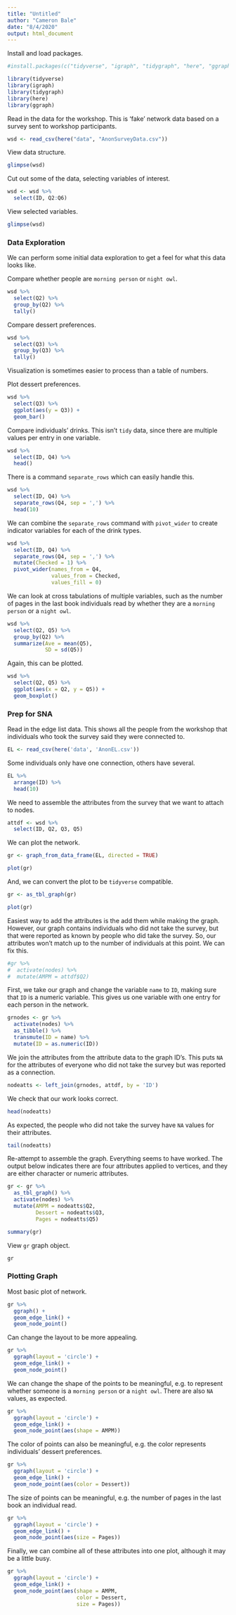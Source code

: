 ```yaml
---
title: "Untitled"
author: "Cameron Bale"
date: "8/4/2020"
output: html_document
---
```


Install and load packages.
```r
#install.packages(c("tidyverse", "igraph", "tidygraph", "here", "ggraph"))

library(tidyverse)
library(igraph)
library(tidygraph)
library(here)
library(ggraph)
```

Read in the data for the workshop. This is 'fake' network data based on a survey sent to workshop participants.
```r
wsd <- read_csv(here("data", "AnonSurveyData.csv"))
```

View data structure.
```r
glimpse(wsd)
```

Cut out some of the data, selecting variables of interest.
```r
wsd <- wsd %>%
  select(ID, Q2:Q6)
```

View selected variables.
```r
glimpse(wsd)
```

### Data Exploration

We can perform some initial data exploration to get a feel for what this data looks like.

Compare whether people are `morning person` or `night owl`.
```r
wsd %>%
  select(Q2) %>%
  group_by(Q2) %>%
  tally()
```

Compare dessert preferences.
```r
wsd %>%
  select(Q3) %>%
  group_by(Q3) %>%
  tally()
```

Visualization is sometimes easier to process than a table of numbers.

Plot dessert preferences.
```r
wsd %>%
  select(Q3) %>%
  ggplot(aes(y = Q3)) +
  geom_bar()
```

Compare individuals' drinks. This isn't `tidy` data, since there are multiple values per entry in one variable.
```r
wsd %>%
  select(ID, Q4) %>%
  head()
```

There is a command `separate_rows` which can easily handle this.
```r
wsd %>%
  select(ID, Q4) %>%
  separate_rows(Q4, sep = ',') %>%
  head(10)
```

We can combine the `separate_rows` command with `pivot_wider` to create indicator variables for each of the drink types.
```r
wsd %>%
  select(ID, Q4) %>%
  separate_rows(Q4, sep = ',') %>%
  mutate(Checked = 1) %>%
  pivot_wider(names_from = Q4,
              values_from = Checked,
              values_fill = 0)
```

We can look at cross tabulations of multiple variables, such as the number of pages in the last book individuals read by whether they are a `morning person` or a `night owl`.
```r
wsd %>%
  select(Q2, Q5) %>%
  group_by(Q2) %>%
  summarize(Ave = mean(Q5),
            SD = sd(Q5))
```

Again, this can be plotted.
```r
wsd %>%
  select(Q2, Q5) %>%
  ggplot(aes(x = Q2, y = Q5)) +
  geom_boxplot()
```

### Prep for SNA

Read in the edge list data. This shows all the people from the workshop that individuals who took the survey said they were connected to.
```r
EL <- read_csv(here('data', 'AnonEL.csv'))
```

Some individuals only have one connection, others have several.
```r
EL %>%
  arrange(ID) %>%
  head(10)
```

We need to assemble the attributes from the survey that we want to attach to nodes.
```r
attdf <- wsd %>%
  select(ID, Q2, Q3, Q5)
```

We can plot the network.
```r
gr <- graph_from_data_frame(EL, directed = TRUE)

plot(gr)
```

And, we can convert the plot to be `tidyverse` compatible.
```r
gr <- as_tbl_graph(gr)

plot(gr)
```

Easiest way to add the attributes is the add them while making the graph. However, our graph contains individuals who did not take the survey, but that were reported as known by people who did take the survey. So, our attributes won't match up to the number of individuals at this point. We can fix this.
```r
#gr %>%
#  activate(nodes) %>%
#  mutate(AMPM = attdf$Q2)
```

First, we take our graph and change the variable `name` to `ID`, making sure that `ID` is a numeric variable. This gives us one variable with one entry for each person in the network.
```r
grnodes <- gr %>%
  activate(nodes) %>%
  as_tibble() %>%
  transmute(ID = name) %>%
  mutate(ID = as.numeric(ID))
```

We join the attributes from the attribute data to the graph ID's. This puts `NA` for the attributes of everyone who did not take the survey but was reported as a connection.
```r
nodeatts <- left_join(grnodes, attdf, by = 'ID')
```

We check that our work looks correct.
```r
head(nodeatts)
```

As expected, the people who did not take the survey have `NA` values for their attributes.
```r
tail(nodeatts)
```

Re-attempt to assemble the graph. Everything seems to have worked. The output below indicates there are four attributes applied to vertices, and they are either character or numeric attributes.
```r
gr <- gr %>%
  as_tbl_graph() %>%
  activate(nodes) %>%
  mutate(AMPM = nodeatts$Q2,
         Dessert = nodeatts$Q3,
         Pages = nodeatts$Q5)

summary(gr)
```

View `gr` graph object.
```r
gr
```

### Plotting Graph

Most basic plot of network.
```r
gr %>%
  ggraph() +
  geom_edge_link() +
  geom_node_point()
```

Can change the layout to be more appealing.
```r
gr %>%
  ggraph(layout = 'circle') +
  geom_edge_link() +
  geom_node_point()
```

We can change the shape of the points to be meaningful, e.g. to represent whether someone is a `morning person` or a `night owl`. There are also `NA` values, as expected.
```r
gr %>%
  ggraph(layout = 'circle') +
  geom_edge_link() +
  geom_node_point(aes(shape = AMPM))
```

The color of points can also be meaningful, e.g. the color represents individuals' dessert preferences.
```r
gr %>%
  ggraph(layout = 'circle') +
  geom_edge_link() +
  geom_node_point(aes(color = Dessert))
```

The size of points can be meaningful, e.g. the number of pages in the last book an individual read.
```r
gr %>%
  ggraph(layout = 'circle') +
  geom_edge_link() +
  geom_node_point(aes(size = Pages))
```

Finally, we can combine all of these attributes into one plot, although it may be a little busy.
```r
gr %>%
  ggraph(layout = 'circle') +
  geom_edge_link() +
  geom_node_point(aes(shape = AMPM,
                      color = Dessert,
                      size = Pages))
```
